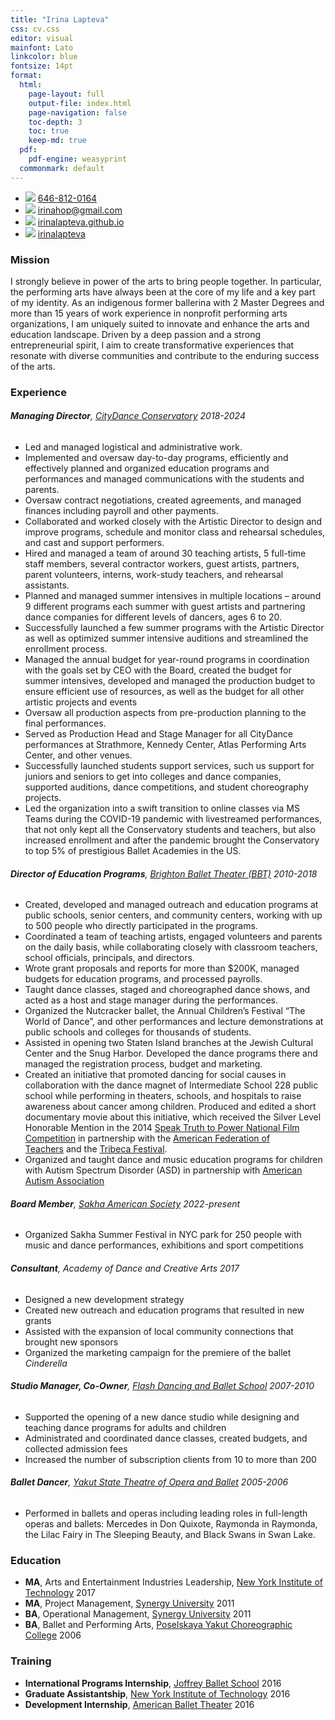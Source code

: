 ```yaml
---
title: "Irina Lapteva"
css: cv.css
editor: visual
mainfont: Lato
linkcolor: blue
fontsize: 14pt
format:
  html:
    page-layout: full
    output-file: index.html
    page-navigation: false
    toc-depth: 3
    toc: true
    keep-md: true
  pdf:
    pdf-engine: weasyprint
  commonmark: default
---
```


::: {.contact}
- ![](https://icons.getbootstrap.com/assets/icons/telephone.svg){.phone} [646-812-0164](tel:646-812-0164)
- ![](https://icons.getbootstrap.com/assets/icons/envelope-at.svg){.shiftup} [irinahop\@gmail.com](mailto:irinahop@gmail.com)
- ![](https://icons.getbootstrap.com/assets/icons/house.svg){.shiftup} [irinalapteva.github.io](https://irinalapteva.github.io)
- ![](https://icons.getbootstrap.com/assets/icons/linkedin.svg){.linkedin} [irinalapteva](https://www.linkedin.com/in/irinalapteva)
:::

### Mission

I strongly believe in power of the arts to bring people together. In particular, the performing arts have always been at the core of my life and a key part of my identity. As an indigenous former ballerina with 2 Master Degrees and more than 15 years of work experience in nonprofit performing arts organizations, I am uniquely suited to innovate and enhance the arts and education landscape. Driven by a deep passion and a strong entrepreneurial spirit, I aim to create transformative experiences that resonate with diverse communities and contribute to the enduring success of the arts.

### Experience

###### **Managing Director**, [CityDance Conservatory](https://www.citydance.net/sac/leadership-staff) [2018-2024]{.cvdate}

-   Led and managed logistical and administrative work.
-   Implemented and oversaw day-to-day programs, efficiently and effectively planned and organized education programs and performances and managed communications with the students and parents.
-   Oversaw contract negotiations, created agreements, and managed finances including payroll and other payments.
-   Collaborated and worked closely with the Artistic Director to design and improve programs, schedule and monitor class and rehearsal schedules, and cast and support performers.
-   Hired and managed a team of around 30 teaching artists, 5 full-time staff members, several contractor workers, guest artists, partners, parent volunteers, interns, work-study teachers, and rehearsal assistants.
-   Planned and managed summer intensives in multiple locations -- around 9 different programs each summer with guest artists and partnering dance companies for different levels of dancers, ages 6 to 20.
-   Successfully launched a few summer programs with the Artistic Director as well as optimized summer intensive auditions and streamlined the enrollment process.
-   Managed the annual budget for year-round programs in coordination with the goals set by CEO with the Board, created the budget for summer intensives, developed and managed the production budget to ensure efficient use of resources, as well as the budget for all other artistic projects and events
-   Oversaw all production aspects from pre-production planning to the final performances.
-   Served as Production Head and Stage Manager for all CityDance performances at Strathmore, Kennedy Center, Atlas Performing Arts Center, and other venues.
-   Successfully launched students support services, such us support for juniors and seniors to get into colleges and dance companies, supported auditions, dance competitions, and student choreography projects.
-   Led the organization into a swift transition to online classes via MS Teams during the COVID-19 pandemic with livestreamed performances, that not only kept all the Conservatory students and teachers, but also increased enrollment and after the pandemic brought the Conservatory to top 5% of prestigious Ballet Academies in the US.

###### **Director of Education Programs**, [Brighton Ballet Theater (BBT)](https://www.brightonballet.org) [2010-2018]{.cvdate}

-   Created, developed and managed outreach and education programs at public schools, senior centers, and community centers, working with up to 500 people who directly participated in the programs.
-   Coordinated a team of teaching artists, engaged volunteers and parents on the daily basis, while collaborating closely with classroom teachers, school officials, principals, and directors.
-   Wrote grant proposals and reports for more than \$200K, managed budgets for education programs, and processed payrolls.
-   Taught dance classes, staged and choreographed dance shows, and acted as a host and stage manager during the performances.
-   Organized the Nutcracker ballet, the Annual Children's Festival "The World of Dance", and other performances and lecture demonstrations at public schools and colleges for thousands of students.
-   Assisted in opening two Staten Island branches at the Jewish Cultural Center and the Snug Harbor. Developed the dance programs there and managed the registration process, budget and marketing.
-   Created an initiative that promoted dancing for social causes in collaboration with the dance magnet of Intermediate School 228 public school while performing in theaters, schools, and hospitals to raise awareness about cancer among children. Produced and edited a short documentary movie about this initiative, which received the Silver Level Honorable Mention in the 2014 [Speak Truth to Power National Film Competition](https://rfkhumanrights.org/our-impact/education/educators/speak-truth-to-power-video-contest) in partnership with the [American Federation of Teachers](https://www.aft.org) and the [Tribeca Festival](https://tribecafilm.com).
-   Organized and taught dance and music education programs for children with Autism Spectrum Disorder (ASD) in partnership with [American Autism Association](https://www.nydailynews.com/2012/10/17/autistic-kids-learn-through-dance-thanks-to-brighton-ballet-theaters-founder-irina-roizin)

###### **Board Member**, [Sakha American Society](https://www.sakhaopenworld.org) [2022-present]{.cvdate}

-   Organized Sakha Summer Festival in NYC park for 250 people with music and dance performances, exhibitions and sport competitions

###### **Consultant**, Academy of Dance and Creative Arts [2017]{.cvdate}

-   Designed a new development strategy
-   Created new outreach and education programs that resulted in new grants
-   Assisted with the expansion of local community connections that brought new sponsors
-   Organized the marketing campaign for the premiere of the ballet *Cinderella*

###### **Studio Manager, Co-Owner**, [Flash Dancing and Ballet School](https://flash-dancing.ru) [2007-2010]{.cvdate}

-   Supported the opening of a new dance studio while designing and teaching dance programs for adults and children
-   Administrated and coordinated dance classes, created budgets, and collected admission fees
-   Increased the number of subscription clients from 10 to more than 200

###### **Ballet Dancer**, [Yakut State Theatre of Opera and Ballet](https://sakha-opera.ru/repertuar) [2005-2006]{.cvdate}

-   Performed in ballets and operas including leading roles in full-length operas and ballets: Mercedes in Don Quixote, Raymonda in Raymonda, the Lilac Fairy in The Sleeping Beauty, and Black Swans in Swan Lake.

### Education

- **MA**, Arts and Entertainment Industries Leadership, [New York Institute of Technology](https://www.nyit.edu) [2017]{.cvdate}
- **MA**, Project Management, [Synergy University](https://synergy.university) [2011]{.cvdate}
- **BA**, Operational Management, [Synergy University](https://synergy.university) [2011]{.cvdate}
- **BA**, Ballet and Performing Arts, [Poselskaya Yakut Choreographic College](https://sakha-ballet.ru/en) [2006]{.cvdate}

### Training

- **International Programs Internship**, [Joffrey Ballet School](https://www.joffreyballetschool.com) [2016]{.cvdate}
- **Graduate Assistantship**, [New York Institute of Technology](https://www.nyit.edu/news/features/internship_spotlight_meet_irina_lapteva) [2016]{.cvdate}
- **Development Internship**, [American Ballet Theater](https://www.abt.org) [2016]{.cvdate}
